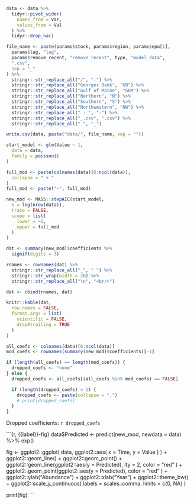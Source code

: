 ```r
data <- data %>%
  tidyr::pivot_wider(
    names_from = Var,
    values_from = Val
  ) %>%
  tidyr::drop_na()

file_name <- paste(params$stock, params$region, params$epu[1],
  params$lag, "lag",
  params$remove_recent, "remove_recent", type, "model_data",
  ".csv",
  sep = "_"
) %>%
  stringr::str_replace_all("/", "-") %>%
  stringr::str_replace_all("Georges Bank", "GB") %>%
  stringr::str_replace_all("Gulf of Maine", "GOM") %>%
  stringr::str_replace_all("Northern", "N") %>%
  stringr::str_replace_all("Southern", "S") %>%
  stringr::str_replace_all("Northwestern", "NW") %>%
  stringr::str_replace_all(" - ", "-") %>%
  stringr::str_replace_all("_.csv", ".csv") %>%
  stringr::str_replace_all(" ", "_")

write.csv(data, paste("data/", file_name, sep = ""))

start_model <- glm(Value ~ 1,
  data = data,
  family = poisson()
)

full_mod <- paste(colnames(data)[6:ncol(data)],
  collapse = " + "
)
full_mod <- paste("~", full_mod)
```

```r
new_mod <- MASS::stepAIC(start_model,
  k = log(nrow(data)),
  trace = FALSE,
  scope = list(
    lower = ~1,
    upper = full_mod
  )
)
```

```r
dat <- summary(new_mod)$coefficients %>%
  signif(digits = 3)
```

```r
rnames <- rownames(dat) %>%
  stringr::str_replace_all("_", " ") %>%
  stringr::str_wrap(width = 20) %>%
  stringr::str_replace_all("\n", "<br/>")
```

```r
dat <- cbind(rnames, dat)
```

```r
knitr::kable(dat,
  row.names = FALSE,
  format.args = list(
    scientific = FALSE,
    drop0trailing = TRUE
  )
)
```

```r
all_coefs <- colnames(data)[6:ncol(data)]
mod_coefs <- rownames(summary(new_mod)$coefficients)[-1]

if (length(all_coefs) == length(mod_coefs)) {
  dropped_coefs <- "none"
} else {
  dropped_coefs <- all_coefs[(all_coefs %in% mod_coefs) == FALSE]

  if (length(dropped_coefs) > 1) {
    dropped_coefs <- paste(collapse = ",")
    # print(dropped_coefs)
  }
}
```

Dropped coefficients: `r dropped_coefs`


```{r, {{label}}-fig}
data$Predicted <- predict(new_mod, newdata = data) %>% exp()

fig <- ggplot2::ggplot(
  data,
  ggplot2::aes(
    x = Time,
    y = Value
  )
) +
  ggplot2::geom_line() +
  ggplot2::geom_point() +
  ggplot2::geom_line(ggplot2::aes(y = Predicted),
    lty = 2,
    color = "red"
  ) +
  ggplot2::geom_point(ggplot2::aes(y = Predicted),
    color = "red"
  ) +
  ggplot2::ylab("Abundance") +
  ggplot2::xlab("Year") +
  ggplot2::theme_bw() +
  ggplot2::scale_y_continuous(
    labels = scales::comma,
    limits = c(0, NA)
  )

print(fig)
```

